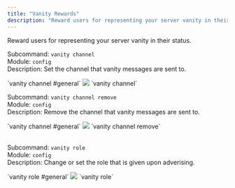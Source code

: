```yaml
---
title: "Vanity Rewards"
description: "Reward users for representing your server vanity in their status."
---
```



Reward users for representing your server vanity in their status.

Subcommand: `vanity channel` <br /> Module: `config` <br /> Description: Set the channel that vanity messages are sent to.

<div id="channel"/>
<Tabs>
  <Tab title="Example">
  `vanity channel #general`
  <Frame caption="Enabling vanity log channel.">
  <img src="/images/vanity/vanity_channel.gif" />
  </Frame>
  </Tab>
  <Tab title="Syntax">`vanity channel`</Tab>
</Tabs>

<br />

Subcommand: `vanity channel remove` <br /> Module: `config` <br /> Description: Remove the channel that vanity messages are sent to.

<div id="channel"/>
<Tabs>
  <Tab title="Example">
  `vanity channel #general`
  <Frame caption="Disabling vanity log channel.">
  <img src="/images/vanity/vanity_channel_remove.gif" />
  </Frame>
  </Tab>
  <Tab title="Syntax">`vanity channel remove`</Tab>
</Tabs>

<br />

<br />

Subcommand: `vanity role` <br /> Module: `config` <br /> Description: Change or set the role that is given upon adverising.

<div id="role"/>
<Tabs>
  <Tab title="Example">
  `vanity role #general`
  <Frame caption="Set the vanity role.">
  <img src="/images/vanity/vanity_role.gif" />
  </Frame>
  </Tab>
  <Tab title="Syntax">`vanity role`</Tab>
</Tabs>

<br />